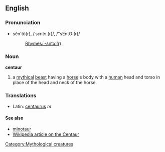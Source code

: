 ==English==
[[Category:Mythological creatures]]
===Pronunciation===
*sĕn'tô(r), /ˈsɛntɔː(r)/, /"sEntO:(r)/
*:[[Rhymes:English:-ɛntɔː(r)|Rhymes: -ɛntɔː(r)]]
===Noun===
'''centaur'''

#a [[mythical]] [[beast]] having a [[horse]]'s body with a [[human]] head and torso in place of the head and neck of the horse.
===Translations===
*Latin: [[centaurus]] ''m''

====See also====
*[[minotaur]]
*[[w:centaur|Wikipedia article on the Centaur]]